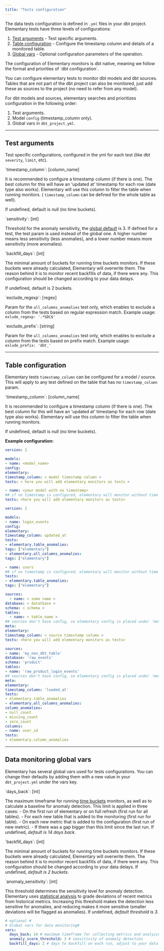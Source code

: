 ```yaml
---
title: "Tests configuration"
---
```


The data tests configuration is defined in `.yml` files in your dbt project.
Elementary tests have three levels of configurations:

1. [Test arguments](#test-arguments) - Test specific arguments.
2. [Table configuration](#configure-timestamp-column-for-dbt-models) - Configure the timestamp column and details of a monitored table.
3. [Global vars](#data-monitoring-global-vars) - Optional configuration parameters of the operation.

<Accordion title="Data tests configuration priorities">
The configuration of Elementary monitors is dbt native, meaning we follow the format and priorities of `dbt configuration`.

You can configure elementary tests to monitor dbt models and dbt sources.
Tables that are not part of the dbt project can also be monitored, just add these as sources to the project (no need to refer from any model).

For dbt models and sources, elementary searches and prioritizes configuration in the following order:

1. Test arguments.
2. Model `config` (timestamp_column only).
3. Global vars in `dbt_project.yml`.

</Accordion>

---

## Test arguments

Test specific configurations, configured in the yml for each test (like dbt `severity`, `limit`, etc).

<AccordionGroup>

<Accordion title="timestamp_column">
`timestamp_column`: [column_name]

It is recommended to configure a timestamp column (if there is one).
The best column for this will have an 'updated at' timestamp for each row (date type also works).
Elementary will use this column to filter the table when running monitors.
( `timestamp_column` can be defined for the whole table as well).

If undefined, default is null (no time buckets).

</Accordion>

<Accordion title="sensitivity">
`sensitivity`: [int]

Threshold for the anomaly sensitivity, the [global default](./add-data-monitoring-tests) is 3. If defined for a test, the test param is used instead of the global one.
A higher number means less sensitivity (less anomalies), and a lower number means more sensitivity (more anomalies).

</Accordion>

<Accordion title="backfill_days">
`backfill_days`: [int]

The minimal amount of buckets for running time buckets monitors. If these buckets were already calculated, Elementary will overwrite them. The reason behind it is to monitor recent backfills of data, if there were any.
This configuration should be changed according to your data delays.

If undefined, default is 2 buckets.

</Accordion>

<Accordion title="exclude_regexp">
`exclude_regexp`: [regex]

Param for the `all_columns_anomalies` test only, which enables to exclude a column from the tests based on regular expression match. Example usage: `exlude_regexp: '.*SDC$'`

</Accordion>

<Accordion title="exclude_prefix">
`exclude_prefix`: [string]

Param for the `all_columns_anomalies` test only, which enables to exclude a column from the tests based on prefix match. Example usage: `exlude_prefix: 'dbt_'`

</Accordion>

</AccordionGroup>

---

## Table configuration

Elementary tests `timestamp_column` can be configured for a model / source.
This will apply to any test defined on the table that has no `timestamp_column` param.

<Accordion title="timestamp_column">
`timestamp_column`: [column_name]

It is recommended to configure a timestamp column (if there is one).
The best column for this will have an 'updated at' timestamp for each row (date type also works).
Elementary will use this column to filter the table when running monitors.

If undefined, default is null (no time buckets).

**Example configuration:**

<SnippetGroup>

```yml properties.yml
version: 2

models:
- name: <model_name>
config:
elementary:
timestamp_column: < model timestamp column >
tests: < here you will add elementary monitors as tests >

- name: <your model with no timestamp>
## if no timestamp is configured, elementary will monitor without time filtering
tests: <here you will add elementary monitors as tests>
```

```yml Example
version: 2

models:
- name: login_events
config:
elementary:
timestamp_column: updated_at
tests:
- elementary.table_anomalies:
tags: ["elementary"]
- elementary.all_columns_anomalies:
tags: ["elementary"]

- name: users
## if no timestamp is configured, elementary will monitor without time filtering
tests:
- elementary.table_anomalies:
tags: ["elementary"]
```

```yml sources_properties.yml
sources:
  - name: < some name >
database: < datatbase >
schema: < schema >
tables:
  - name: < table_name >
## sources don't have config, so elementary config is placed under 'meta'
meta:
elementary:
timestamp_column: < source timestamp column >
tests: <here you will add elementary monitors as tests>
```

```yml Example
sources:
- name: 'my_non_dbt_table'
database: 'raw_events'
schema: 'product'
tables:
- name: 'raw_product_login_events'
## sources don't have config, so elementary config is placed under 'meta'
meta:
elementary:
timestamp_column: 'loaded_at'
tests:
- elementary.table_anomalies
- elementary.all_columns_anomalies:
column_anomalies:
- null_count
- missing_count
- zero_count
columns:
- name: user_id
tests:
- elementary.column_anomalies
```

</SnippetGroup>

</Accordion>

---

## Data monitoring global vars

Elementary has several global vars used for tests configurations.
You can change their defaults by adding them with a new value in your `dbt_project.yml` under the vars key.

<AccordionGroup>

<Accordion title="days_back">
`days_back`: [int]

The maximum timeframe for running [time buckets](./data-anomaly-detection#tests-and-monitors-types) monitors, as well as to calculate a baseline for anomaly detection.
This limit is applied in three cases: - On the first run of elementary or on full refresh (first run for all tables). - For each new table that is added to the monitoring (first run for table). - On each new metric that is added to the configuration (first run of new metric). - If there was a gap bigger than this limit since the last run.
If undefined, _default is 14 days back_.

</Accordion>

<Accordion title="backfill_days">
`backfill_days`: [int]

The minimal amount of buckets for running time buckets monitors. If these buckets were already calculated, Elementary will overwrite them. The reason behind it is to monitor recent backfills of data, if there were any. This configuration should be changed according to your data delays.
If undefined, _default is 2 buckets_.

</Accordion>

<Accordion title="anomaly_sensitivity">
`anomaly_sensitivity`: [int]

This threshold determines the sensitivity level for anomaly detection. Elementary uses [statistical analysis](./data-anomaly-detection#anomaly-detection) to grade deviations of recent metrics from historical metrics. Increasing this threshold makes the detection less sensitive for anomalies, and reducing makes it more sensitive (smaller deviations will be flagged as anomalies).
If undefined, _default threshold is 3_.

</Accordion>

</AccordionGroup>

```yml dbt_project.yml
# optional #
# Global vars for data monitoring#
vars:
  days_back: 14 # maximum timeframe for collecting metrics and analyzing anomalies
  anomaly_score_threshold: 3 # sensitivity of anomaly detection
  backfill_days: 2 # days to backfill on each run, adjust to your data delays
```
